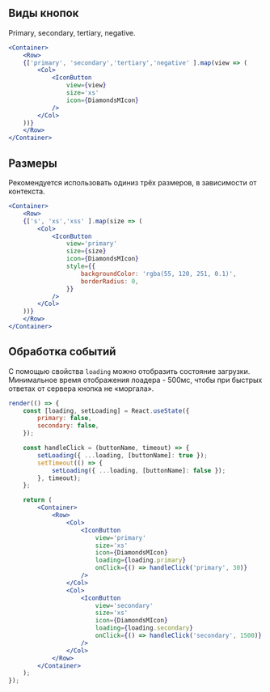 ## Виды кнопок

Primary, secondary, tertiary, negative.

```jsx live
<Container>
    <Row>
    {['primary', 'secondary','tertiary','negative' ].map(view => (
        <Col>
            <IconButton
                view={view}
                size='xs'
                icon={DiamondsMIcon}
            />
        </Col>
    ))}
    </Row>
</Container>
```

## Размеры

Рекомендуется использовать одиниз трёх размеров, в зависимости от контекста.

```jsx live
<Container>
    <Row>
    {['s', 'xs','xss' ].map(size => (
        <Col>
            <IconButton
                view='primary'
                size={size}
                icon={DiamondsMIcon}
                style={{
                    backgroundColor: 'rgba(55, 120, 251, 0.1)',
                    borderRadius: 0,
                }}
            />
        </Col>
    ))}
    </Row>
</Container>
```

## Обработка событий

С помощью свойства `loading` можно отобразить состояние загрузки. Минимальное время отображения лоадера - 500мс, чтобы при быстрых ответах от сервера кнопка не «моргала».

```jsx live
render(() => {
    const [loading, setLoading] = React.useState({
        primary: false,
        secondary: false,
    });

    const handleClick = (buttonName, timeout) => {
        setLoading({ ...loading, [buttonName]: true });
        setTimeout(() => {
            setLoading({ ...loading, [buttonName]: false });
        }, timeout);
    };

    return (
        <Container>
            <Row>
                <Col>
                    <IconButton
                        view='primary'
                        size='xs'
                        icon={DiamondsMIcon}
                        loading={loading.primary}
                        onClick={() => handleClick('primary', 30)}
                    />
                </Col>
                <Col>
                    <IconButton
                        view='secondary'
                        size='xs'
                        icon={DiamondsMIcon}
                        loading={loading.secondary}
                        onClick={() => handleClick('secondary', 1500)}
                    />
                </Col>
            </Row>
        </Container>
    );
});
```
